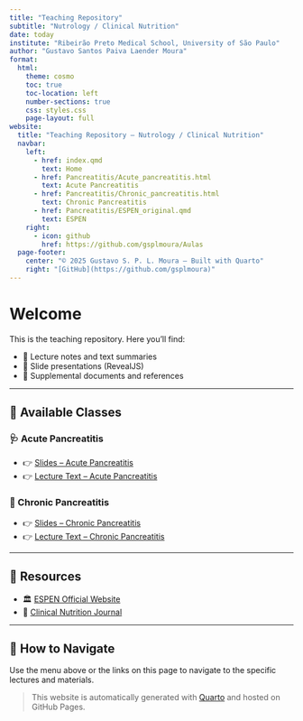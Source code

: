 ```yaml
---
title: "Teaching Repository"
subtitle: "Nutrology / Clinical Nutrition"
date: today
institute: "Ribeirão Preto Medical School, University of São Paulo"
author: "Gustavo Santos Paiva Laender Moura"
format:
  html:
    theme: cosmo
    toc: true
    toc-location: left
    number-sections: true
    css: styles.css
    page-layout: full
website:
  title: "Teaching Repository – Nutrology / Clinical Nutrition"
  navbar:
    left:
      - href: index.qmd
        text: Home
      - href: Pancreatitis/Acute_pancreatitis.html
        text: Acute Pancreatitis
      - href: Pancreatitis/Chronic_pancreatitis.html
        text: Chronic Pancreatitis
      - href: Pancreatitis/ESPEN_original.qmd
        text: ESPEN
    right:
      - icon: github
        href: https://github.com/gsplmoura/Aulas
  page-footer:
    center: "© 2025 Gustavo S. P. L. Moura – Built with Quarto"
    right: "[GitHub](https://github.com/gsplmoura)"
---
```


# Welcome

This is the teaching repository. Here you'll find:

- 📖 Lecture notes and text summaries
- 🎯 Slide presentations (RevealJS)
- 📄 Supplemental documents and references

---

## 📂 Available Classes

### 🩺 Acute Pancreatitis

- 👉 [Slides – Acute Pancreatitis](Pancreatitis/Acute_pancreatitis.html)
- 👉 [Lecture Text – Acute Pancreatitis](Pancreatitis/Acute_pancreatitis.qmd)

### 🧠 Chronic Pancreatitis

- 👉 [Slides – Chronic Pancreatitis](Pancreatitis/Chronic_pancreatitis.html)
- 👉 [Lecture Text – Chronic Pancreatitis](Pancreatitis/Chronic_pancreatitis.qmd)

---

## 🔗 Resources

- 🏛️ [ESPEN Official Website](https://www.espen.org/)
- 📑 [Clinical Nutrition Journal](https://www.sciencedirect.com/journal/clinical-nutrition)

---

## 🚀 How to Navigate

Use the menu above or the links on this page to navigate to the specific lectures and materials.

> This website is automatically generated with [Quarto](https://quarto.org) and hosted on GitHub Pages.
